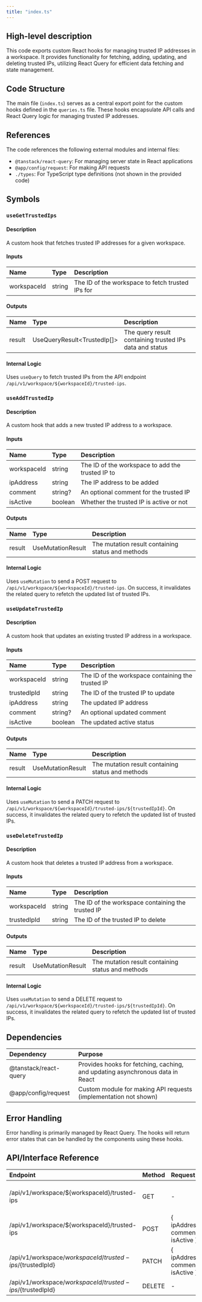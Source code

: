```yaml
---
title: "index.ts"
---
```


## High-level description
This code exports custom React hooks for managing trusted IP addresses in a workspace. It provides functionality for fetching, adding, updating, and deleting trusted IPs, utilizing React Query for efficient data fetching and state management.

## Code Structure
The main file (`index.ts`) serves as a central export point for the custom hooks defined in the `queries.ts` file. These hooks encapsulate API calls and React Query logic for managing trusted IP addresses.

## References
The code references the following external modules and internal files:
- `@tanstack/react-query`: For managing server state in React applications
- `@app/config/request`: For making API requests
- `./types`: For TypeScript type definitions (not shown in the provided code)

## Symbols

### `useGetTrustedIps`
#### Description
A custom hook that fetches trusted IP addresses for a given workspace.

#### Inputs
| Name | Type | Description |
|:-----|:-----|:------------|
| workspaceId | string | The ID of the workspace to fetch trusted IPs for |

#### Outputs
| Name | Type | Description |
|:-----|:-----|:------------|
| result | UseQueryResult&lt;TrustedIp[]&gt; | The query result containing trusted IPs data and status |

#### Internal Logic
Uses `useQuery` to fetch trusted IPs from the API endpoint `/api/v1/workspace/${workspaceId}/trusted-ips`.

### `useAddTrustedIp`
#### Description
A custom hook that adds a new trusted IP address to a workspace.

#### Inputs
| Name | Type | Description |
|:-----|:-----|:------------|
| workspaceId | string | The ID of the workspace to add the trusted IP to |
| ipAddress | string | The IP address to be added |
| comment | string? | An optional comment for the trusted IP |
| isActive | boolean | Whether the trusted IP is active or not |

#### Outputs
| Name | Type | Description |
|:-----|:-----|:------------|
| result | UseMutationResult | The mutation result containing status and methods |

#### Internal Logic
Uses `useMutation` to send a POST request to `/api/v1/workspace/${workspaceId}/trusted-ips`. On success, it invalidates the related query to refetch the updated list of trusted IPs.

### `useUpdateTrustedIp`
#### Description
A custom hook that updates an existing trusted IP address in a workspace.

#### Inputs
| Name | Type | Description |
|:-----|:-----|:------------|
| workspaceId | string | The ID of the workspace containing the trusted IP |
| trustedIpId | string | The ID of the trusted IP to update |
| ipAddress | string | The updated IP address |
| comment | string? | An optional updated comment |
| isActive | boolean | The updated active status |

#### Outputs
| Name | Type | Description |
|:-----|:-----|:------------|
| result | UseMutationResult | The mutation result containing status and methods |

#### Internal Logic
Uses `useMutation` to send a PATCH request to `/api/v1/workspace/${workspaceId}/trusted-ips/${trustedIpId}`. On success, it invalidates the related query to refetch the updated list of trusted IPs.

### `useDeleteTrustedIp`
#### Description
A custom hook that deletes a trusted IP address from a workspace.

#### Inputs
| Name | Type | Description |
|:-----|:-----|:------------|
| workspaceId | string | The ID of the workspace containing the trusted IP |
| trustedIpId | string | The ID of the trusted IP to delete |

#### Outputs
| Name | Type | Description |
|:-----|:-----|:------------|
| result | UseMutationResult | The mutation result containing status and methods |

#### Internal Logic
Uses `useMutation` to send a DELETE request to `/api/v1/workspace/${workspaceId}/trusted-ips/${trustedIpId}`. On success, it invalidates the related query to refetch the updated list of trusted IPs.

## Dependencies
| Dependency | Purpose |
|:-----------|:--------|
| @tanstack/react-query | Provides hooks for fetching, caching, and updating asynchronous data in React |
| @app/config/request | Custom module for making API requests (implementation not shown) |

## Error Handling
Error handling is primarily managed by React Query. The hooks will return error states that can be handled by the components using these hooks.

## API/Interface Reference
| Endpoint | Method | Request | Response | Description |
|:---------|:-------|:--------|:---------|:------------|
| /api/v1/workspace/${workspaceId}/trusted-ips | GET | - | { trustedIps: TrustedIp[] } | Fetch trusted IPs for a workspace |
| /api/v1/workspace/${workspaceId}/trusted-ips | POST | { ipAddress, comment?, isActive } | - | Add a new trusted IP |
| /api/v1/workspace/${workspaceId}/trusted-ips/${trustedIpId} | PATCH | { ipAddress, comment?, isActive } | - | Update an existing trusted IP |
| /api/v1/workspace/${workspaceId}/trusted-ips/${trustedIpId} | DELETE | - | - | Delete a trusted IP |